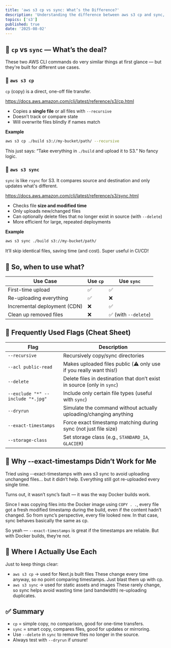 ```yaml
---
title: 'aws s3 cp vs sync: What’s the Difference?'
description: 'Understanding the difference between aws s3 cp and sync, and when to use each.'
topics: ['s3']
published: true
date: '2025-08-02'
---
```


## 🚚 `cp` vs `sync` — What’s the deal?

These two AWS CLI commands do very similar things at first glance — but they're built for different use cases.

### 📄 `aws s3 cp`

`cp` (copy) is a direct, one-off file transfer.

https://docs.aws.amazon.com/cli/latest/reference/s3/cp.html

- Copies a **single file** or all files with `--recursive`
- Doesn’t track or compare state
- Will overwrite files blindly if names match

**Example**

```bash
aws s3 cp ./build s3://my-bucket/path/ --recursive
```

This just says: “Take everything in `./build` and upload it to S3.” No fancy logic.

### 🔄 `aws s3 sync`

`sync` is like `rsync` for S3. It compares source and destination and only updates what's different.

https://docs.aws.amazon.com/cli/latest/reference/s3/sync.html

- Checks file **size and modified time**
- Only uploads new/changed files
- Can optionally delete files that no longer exist in source (with `--delete`)
- More efficient for large, repeated deployments

**Example**

```bash
aws s3 sync ./build s3://my-bucket/path/
```

It’ll skip identical files, saving time (and cost). Super useful in CI/CD!

## 🧪 So, when to use what?

| Use Case                     | Use `cp` | Use `sync`           |
| ---------------------------- | -------- | -------------------- |
| First-time upload            | ✅       | ✅                   |
| Re-uploading everything      | ✅       | ❌                   |
| Incremental deployment (CDN) | ❌       | ✅                   |
| Clean up removed files       | ❌       | ✅ (with `--delete`) |

## 🏁 Frequently Used Flags (Cheat Sheet)

| Flag                              | Description                                                             |
| --------------------------------- | ----------------------------------------------------------------------- |
| `--recursive`                     | Recursively copy/sync directories                                       |
| `--acl public-read`               | Makes uploaded files public (⚠️ only use if you really want this!)      |
| `--delete`                        | Delete files in destination that don’t exist in source (only in `sync`) |
| `--exclude "*" --include "*.jpg"` | Include only certain file types (useful with `sync`)                    |
| `--dryrun`                        | Simulate the command without actually uploading/changing anything       |
| `--exact-timestamps`              | Force exact timestamp matching during sync (not just file size)         |
| `--storage-class`                 | Set storage class (e.g., `STANDARD_IA`, `GLACIER`)                      |

## 🤔 Why --exact-timestamps Didn’t Work for Me

Tried using --exact-timestamps with aws s3 sync to avoid uploading unchanged files… but it didn’t help. Everything still got re-uploaded every single time.

Turns out, it wasn’t sync’s fault — it was the way Docker builds work.

Since I was copying files into the Docker image using `COPY . .`, every file got a fresh modified timestamp during the build, even if the content hadn’t changed. So from sync’s perspective, every file looked new. In that case, sync behaves basically the same as cp.

So yeah — `--exact-timestamps` is great if the timestamps are reliable. But with Docker builds, they’re not.

## 🧪 Where I Actually Use Each

Just to keep things clear:

- `aws s3 cp` → used for Next.js built files
  These change every time anyway, so no point comparing timestamps. Just blast them up with cp.
- `aws s3 sync` → used for static assets and images
  These rarely change, so sync helps avoid wasting time (and bandwidth) re-uploading duplicates.

## ✅ Summary

- `cp` = simple copy, no comparison, good for one-time transfers.
- `sync` = smart copy, compares files, good for updates or mirroring.
- Use `--delete` in `sync` to remove files no longer in the source.
- Always test with `--dryrun` if unsure!
